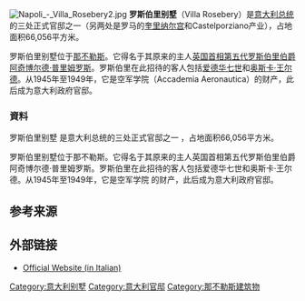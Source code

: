 [[File:Napoli_-_Villa_Rosebery2.jpg|thumb]]
'''罗斯伯里别墅'''（Villa Rosebery）是[[意大利总统|意大利总统]]的三处正式官邸之一（另两处是罗马的[[奎里纳尔宫|奎里纳尔宫]]和Castelporziano产业），占地面积66,056平方米。

罗斯伯里别墅位于[[那不勒斯|那不勒斯]]。它得名于其原来的主人[[英国首相|英国首相]][[第五代罗斯伯里伯爵阿奇博尔德·普里姆罗斯|第五代罗斯伯里伯爵阿奇博尔德·普里姆罗斯]]。罗斯伯里在此招待的客人包括[[爱德华七世|爱德华七世]]和[[奥斯卡·王尔德|奥斯卡·王尔德]]。从1945年至1949年，它是空军学院（Accademia Aeronautica）的财产，此后成为意大利政府官邸。

===資料===
罗斯伯里别墅 是意大利总统的三处正式官邸之一 ，占地面积66,056平方米。

罗斯伯里别墅位于那不勒斯。它得名于其原来的主人英国首相第五代罗斯伯里伯爵阿奇博尔德·普里姆罗斯。罗斯伯里在此招待的客人包括爱德华七世和奥斯卡·王尔德。从1945年至1949年，它是空军学院 的财产，此后成为意大利政府官邸。

==参考来源==
{{Reflist}}

==外部链接==
* [https://web.archive.org/web/20150910115653/http://palazzo.quirinale.it/residenze/v_rosebery.html Official Website (in Italian)]

{{波旁王朝两西西里王宫}}
{{coord|40.8006|N|14.205|E|source:kolossus-itwiki|display=title}}

[[Category:意大利别墅|Category:意大利别墅]]
[[Category:意大利官邸|Category:意大利官邸]]
[[Category:那不勒斯建筑物|Category:那不勒斯建筑物]]